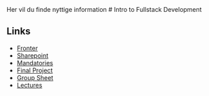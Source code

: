 
<Callout type="info" emoji="ℹ️">
	Her vil du finde nyttige information
</Callout>
# Intro to Fullstack Development

## Links

- [Fronter](https://kea-fronter.itslearning.com/ContentArea/ContentArea.aspx?LocationID=6062&LocationType=1)
- [Sharepoint](https://studkea-my.sharepoint.com/:f:/g/personal/tomp_kea_dk/Ei9JdlYE1MlBgEt94Wylg_YB8DoWhdxrmA8gzQHvVWeMtQ?e=zuU8uq)
- [Mandatories](https://studkea-my.sharepoint.com/personal/tomp_kea_dk/_layouts/15/onedrive.aspx?ga=1&id=%2Fpersonal%2Ftomp%5Fkea%5Fdk%2FDocuments%2F2023%5FFall%2FFullstack%5F2023%5FFall%2FMandatory%20assignments%201%2C2%2C%20final%20project%2FMandatoryProjectsInfo%2Epdf&parent=%2Fpersonal%2Ftomp%5Fkea%5Fdk%2FDocuments%2F2023%5FFall%2FFullstack%5F2023%5FFall%2FMandatory%20assignments%201%2C2%2C%20final%20project)
- [Final Project](https://studkea-my.sharepoint.com/personal/tomp_kea_dk/_layouts/15/onedrive.aspx?ga=1&id=%2Fpersonal%2Ftomp%5Fkea%5Fdk%2FDocuments%2F2023%5FFall%2FFullstack%5F2023%5FFall%2FMandatory%20assignments%201%2C2%2C%20final%20project%2FFinal%20project%20description%2Epdf&parent=%2Fpersonal%2Ftomp%5Fkea%5Fdk%2FDocuments%2F2023%5FFall%2FFullstack%5F2023%5FFall%2FMandatory%20assignments%201%2C2%2C%20final%20project)
- [Group Sheet](https://studkea-my.sharepoint.com/:x:/r/personal/tomp_kea_dk/_layouts/15/Doc.aspx?sourcedoc=%7B4E316711-7355-4EB0-A163-8746D10FF2EC%7D&file=Project%20Groups%20-%20Full%20Stack%20Web%20Development.xlsx&action=default&mobileredirect=true)
- [Lectures](https://studkea-my.sharepoint.com/personal/tomp_kea_dk/_layouts/15/onedrive.aspx?ga=1&id=%2Fpersonal%2Ftomp%5Fkea%5Fdk%2FDocuments%2F2023%5FFall%2FFullstack%5F2023%5FFall%2FLectures)
